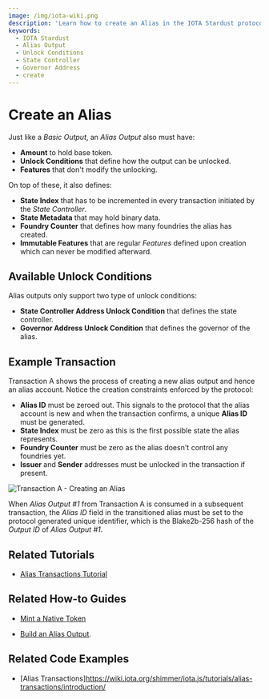 ```yaml
---
image: /img/iota-wiki.png
description: 'Learn how to create an Alias in the IOTA Stardust protocol, including the available unlock conditions, features, and an example transaction.'
keywords:
  - IOTA Stardust
  - Alias Output
  - Unlock Conditions
  - State Controller
  - Governor Address
  - create
---
```



# Create an Alias

Just like a _Basic Output_, an _Alias Output_ also must have:

- **Amount** to hold base token.
- **Unlock Conditions** that define how the output can be unlocked.
- **Features** that don't modify the unlocking.

On top of these, it also defines:

- **State Index** that has to be incremented in every transaction initiated by the _State Controller_.
- **State Metadata** that may hold binary data.
- **Foundry Counter** that defines how many foundries the alias has created.
- **Immutable Features** that are regular _Features_ defined upon creation which can never be modified afterward.

## Available Unlock Conditions

Alias outputs only support two type of unlock conditions:

- **State Controller Address Unlock Condition** that defines the state controller.
- **Governor Address Unlock Condition** that defines the governor of the alias.

## Example Transaction

Transaction A shows the process of creating a new alias output and hence an alias account. Notice the creation
constraints enforced by the protocol:

- **Alias ID** must be zeroed out. This signals to the protocol that the alias account is new and when the transaction
  confirms, a unique **Alias ID** must be generated.
- **State Index** must be zero as this is the first possible state the alias represents.
- **Foundry Counter** must be zero as the alias doesn't control any foundries yet.
- **Issuer** and **Sender** addresses must be unlocked in the transaction if present.

![Transaction A - Creating an Alias](/img/stardust_explanations/stardust_ledger_anatomy/alias_transaction/tx_A.svg)

When _Alias Output #1_ from Transaction A is consumed in a subsequent transaction, the _Alias ID_ field in the
transitioned alias must be set to the protocol generated unique identifier, which is the Blake2b-256 hash of the
_Output ID_ of _Alias Output #1_.

## Related Tutorials

<Tabs groupId="library" queryString>
<TabItem value="iota.js" label="iota.js">

- [Alias Transactions Tutorial](https://wiki.iota.org/shimmer/iota.js/tutorials/alias-transactions/introduction/)

</TabItem>
</Tabs>

## Related How-to Guides

<Tabs groupId="library" queryString>
<TabItem value="wallet.rs" label="wallet.rs">

- [Mint a Native Token](https://wiki.iota.org/shimmer/wallet.rs/how_tos/native_tokens/mint_native_token/)

</TabItem>

<TabItem value="iota.rs" label="iota.rs">

- [Build an Alias Output](https://wiki.iota.org/shimmer/iota.rs/how_tos/build_alias_output/).

</TabItem>
</Tabs>

## Related Code Examples

<Tabs groupId="library" queryString>
<TabItem value="iota.js" label="iota.js">

- [Alias Transactions]https://wiki.iota.org/shimmer/iota.js/tutorials/alias-transactions/introduction/

</TabItem>
</Tabs>

